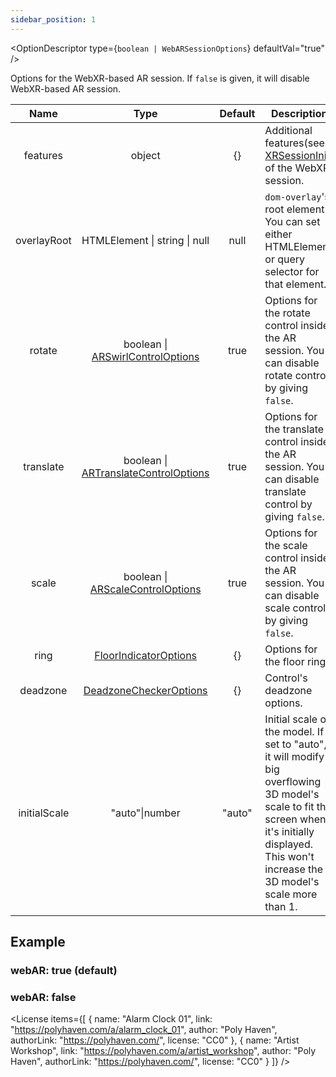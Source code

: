 ```yaml
---
sidebar_position: 1
---
```



<OptionDescriptor type={`boolean | WebARSessionOptions`} defaultVal="true" />

Options for the WebXR-based AR session.
If `false` is given, it will disable WebXR-based AR session.

|Name|Type|Default|Description|
|:---:|:---:|:---:|---|
|features|object|{}|Additional features(see [XRSessionInit](https://developer.mozilla.org/en-US/docs/Web/API/XRSessionInit)) of the WebXR session.|
|overlayRoot|HTMLElement \| string \| null|null|`dom-overlay`'s root element. You can set either HTMLElement or query selector for that element.|
|rotate|boolean \| [ARSwirlControlOptions](/docs/api/ARSwirlControlOptions)|true|Options for the rotate control inside the AR session. You can disable rotate control by giving `false`.|
|translate|boolean \| [ARTranslateControlOptions](/docs/api/ARSwirlControlOptions)|true|Options for the translate control inside the AR session. You can disable translate control by giving `false`.|
|scale|boolean \| [ARScaleControlOptions](/docs/api/ARScaleControlOptions)|true|Options for the scale control inside the AR session. You can disable scale control by giving `false`.|
|ring|[FloorIndicatorOptions](/docs/api/FloorIndicatorOptions)|{}|Options for the floor ring.|
|deadzone|[DeadzoneCheckerOptions](/docs/api/DeadzoneCheckerOptions)|{}|Control's deadzone options.|
|initialScale|"auto"\|number|"auto"|Initial scale of the model. If set to "auto", it will modify big overflowing 3D model's scale to fit the screen when it's initially displayed. This won't increase the 3D model's scale more than 1.|

## Example
### webAR: true (default)
<View3D src="/model/draco/alarm.glb" envmap="/texture/artist_workshop_1k.hdr" webAR={true} sceneViewer={false} quickLook={false} showExampleCode showARButton />

### webAR: false
<View3D src="/model/draco/alarm.glb" envmap="/texture/artist_workshop_1k.hdr" webAR={false} sceneViewer={false} quickLook={false} showExampleCode showARButton />

<License items={[
  {
    name: "Alarm Clock 01",
    link: "https://polyhaven.com/a/alarm_clock_01",
    author: "Poly Haven",
    authorLink: "https://polyhaven.com/",
    license: "CC0"
  },
  {
    name: "Artist Workshop",
    link: "https://polyhaven.com/a/artist_workshop",
    author: "Poly Haven",
    authorLink: "https://polyhaven.com/",
    license: "CC0"
  }
]} />
